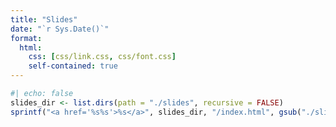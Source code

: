```yaml
---
title: "Slides"
date: "`r Sys.Date()`"
format: 
  html:
    css: [css/link.css, css/font.css]
    self-contained: true
---
```


```r
#| echo: false
slides_dir <- list.dirs(path = "./slides", recursive = FALSE)
sprintf("<a href='%s%s'>%s</a>", slides_dir, "/index.html", gsub("./slides/", "", slides_dir)) |> cat(sep = "\n\n")
```
